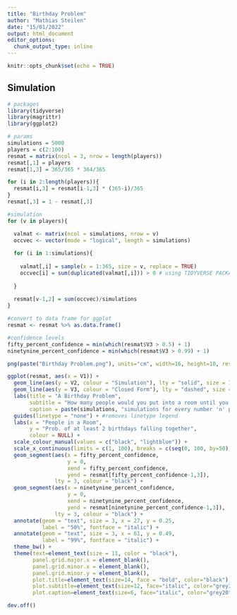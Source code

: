 ---
title: "Birthday Problem"
author: "Mathias Steilen"
date: "15/01/2022"
output: html_document
editor_options: 
  chunk_output_type: inline
---

```{r setup, include=FALSE}
knitr::opts_chunk$set(echo = TRUE)
```

## Simulation

```{r, include=FALSE}
# packages
library(tidyverse)
library(magrittr)
library(ggplot2)
```

```{r}
# params
simulations = 5000
players = c(2:100)
resmat = matrix(ncol = 3, nrow = length(players))
resmat[,1] = players
resmat[1,3] = 365/365 * 364/365

for (i in 2:length(players)){
  resmat[i,3] = resmat[i-1,3] * (365-i)/365
}
resmat[,3] = 1 - resmat[,3]

#simulation
for (v in players){

  valmat <- matrix(ncol = simulations, nrow = v)
  occvec <- vector(mode = "logical", length = simulations)
  
  for (i in 1:simulations){
    
    valmat[,i] = sample(x = 1:365, size = v, replace = TRUE)
    occvec[i] = sum(duplicated(valmat[,i])) > 0 # using TIDYVERSE PACKAGE
    
  }
  
  resmat[v-1,2] = sum(occvec)/simulations
}

#convert to data frame for ggplot
resmat <- resmat %>% as.data.frame()

#confidence levels
fifty_percent_confidence = min(which(resmat$V3 > 0.5) + 1)
ninetynine_percent_confidence = min(which(resmat$V3 > 0.99) + 1)
```

```{r, fig.cap="A Birtday Problem - visualised"}
png(paste("Birthday Problem.png"), units="cm", width=16, height=10, res=300)

ggplot(resmat, aes(x = V1)) +
  geom_line(aes(y = V2, colour = "Simulation"), lty = "solid", size = 1) +
  geom_line(aes(y = V3, colour = "Closed Form"), lty = "dashed", size = 0.5) +
  labs(title = "A Birthday Problem",
       subtitle = "How many people would you put into a room until you are 99% \ncertain that at least two people share the same birthday? ",
       caption = paste(simulations, "simulations for every number 'n' people (R)")) +
  guides(linetype = "none") + #removes linetype legend
  labs(x = "People in a Room",
       y = "Prob. of at least 2 birthdays falling together",
       colour = NULL) +
  scale_colour_manual(values = c("black", "lightblue")) +
  scale_x_continuous(limits = c(1, 100), breaks = c(seq(0, 100, by=50), 23, 57)) +
  geom_segment(aes(x = fifty_percent_confidence,
                   y = 0,
                   xend = fifty_percent_confidence,
                   yend = resmat[fifty_percent_confidence-1,3]),
               lty = 3, colour = "black") +
  geom_segment(aes(x = ninetynine_percent_confidence,
                   y = 0,
                   xend = ninetynine_percent_confidence,
                   yend = resmat[ninetynine_percent_confidence-1,3]),
               lty = 3, colour = "black") +
  annotate(geom = "text", size = 3, x = 27, y = 0.25,
           label = "50%", fontface = "italic") +
  annotate(geom = "text", size = 3, x = 61, y = 0.49,
           label = "99%", fontface = "italic") +
  theme_bw() +
  theme(text=element_text(size = 11, color = "black"),
        panel.grid.major.x = element_blank(),
        panel.grid.minor.x = element_blank(),
        panel.grid.minor.y = element_blank(),
        plot.title=element_text(size=14, face = "bold", color="black"),
        plot.subtitle=element_text(size=12, face="italic", color="grey30"),
        plot.caption=element_text(size=6, face="italic", color="grey20"))

dev.off()
```

